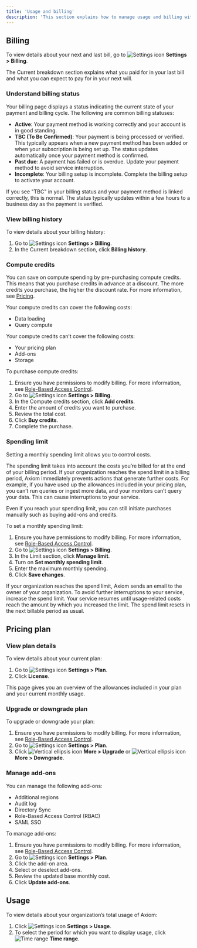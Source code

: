 ```yaml
---
title: 'Usage and billing'
description: 'This section explains how to manage usage and billing within your Axiom organization.'
---
```


## Billing

To view details about your next and last bill, go to <img src="/doc-assets/icons/settings.svg" className="inline-icon" alt="Settings icon" /> **Settings > Billing**.

The Current breakdown section explains what you paid for in your last bill and what you can expect to pay for in your next will.

### Understand billing status

Your billing page displays a status indicating the current state of your payment and billing cycle. The following are common billing statuses:

- **Active**: Your payment method is working correctly and your account is in good standing.
- **TBC (To Be Confirmed)**: Your payment is being processed or verified. This typically appears when a new payment method has been added or when your subscription is being set up. The status updates automatically once your payment method is confirmed.
- **Past due**: A payment has failed or is overdue. Update your payment method to avoid service interruption.
- **Incomplete**: Your billing setup is incomplete. Complete the billing setup to activate your account.

<Tip>
If you see "TBC" in your billing status and your payment method is linked correctly, this is normal. The status typically updates within a few hours to a business day as the payment is verified.
</Tip>

### View billing history

To view details about your billing history:

1. Go to <img src="/doc-assets/icons/settings.svg" className="inline-icon" alt="Settings icon" /> **Settings > Billing**.
1. In the Current breakdown section, click **Billing history**.

### Compute credits

You can save on compute spending by pre-purchasing compute credits. This means that you purchase credits in advance at a discount. The more credits you purchase, the higher the discount rate. For more information, see [Pricing](https://axiom.co/pricing).

Your compute credits can cover the following costs:
- Data loading
- Query compute

Your compute credits can’t cover the following costs:
- Your pricing plan
- Add-ons
- Storage

To purchase compute credits:

1. Ensure you have permissions to modify billing. For more information, see [Role-Based Access Control](/reference/settings).
1. Go to <img src="/doc-assets/icons/settings.svg" className="inline-icon" alt="Settings icon" /> **Settings > Billing**.
1. In the Compute credits section, click **Add credits**.
1. Enter the amount of credits you want to purchase.
1. Review the total cost.
1. Click **Buy credits**.
1. Complete the purchase.

### Spending limit

Setting a monthly spending limit allows you to control costs.

<Warning>
The spending limit takes into account the costs you’re billed for at the end of your billing period. If your organization reaches the spend limit in a billing period, Axiom immediately prevents actions that generate further costs. For example, if you have used up the allowances included in your pricing plan, you can’t run queries or ingest more data, and your monitors can’t query your data. This can cause interruptions to your service.
</Warning>

Even if you reach your spending limit, you can still initiate purchases manually such as buying add-ons and credits.

To set a monthly spending limit:

1. Ensure you have permissions to modify billing. For more information, see [Role-Based Access Control](/reference/settings).
1. Go to <img src="/doc-assets/icons/settings.svg" className="inline-icon" alt="Settings icon" /> **Settings > Billing**.
1. In the Limit section, click **Manage limit**.
1. Turn on **Set monthly spending limit**.
1. Enter the maximum monthly spending.
1. Click **Save changes**.

<Info>
If your organization reaches the spend limit, Axiom sends an email to the owner of your organization. To avoid further interruptions to your service, increase the spend limit. Your service resumes until usage-related costs reach the amount by which you increased the limit. The spend limit resets in the next billable period as usual.
</Info>

## Pricing plan

### View plan details

To view details about your current plan:

1. Go to <img src="/doc-assets/icons/settings.svg" className="inline-icon" alt="Settings icon" /> **Settings > Plan**.
1. Click **License**.

This page gives you an overview of the allowances included in your plan and your current monthly usage.

### Upgrade or downgrade plan

To upgrade or downgrade your plan:

1. Ensure you have permissions to modify billing. For more information, see [Role-Based Access Control](/reference/settings).
1. Go to <img src="/doc-assets/icons/settings.svg" className="inline-icon" alt="Settings icon" /> **Settings > Plan**.
1. Click <img src="/doc-assets/icons/ellipsis-vertical.svg" className="inline-icon" alt="Vertical ellipsis icon" /> **More > Upgrade** or <img src="/doc-assets/icons/ellipsis-vertical.svg" className="inline-icon" alt="Vertical ellipsis icon" /> **More > Downgrade**.

### Manage add-ons

You can manage the following add-ons:

- Additional regions
- Audit log
- Directory Sync
- Role-Based Access Control (RBAC)
- SAML SSO

To manage add-ons:

1. Ensure you have permissions to modify billing. For more information, see [Role-Based Access Control](/reference/settings).
1. Go to <img src="/doc-assets/icons/settings.svg" className="inline-icon" alt="Settings icon" /> **Settings > Plan**.
1. Click the add-on area.
1. Select or deselect add-ons.
1. Review the updated base monthly cost.
1. Click **Update add-ons**.

## Usage

To view details about your organization’s total usage of Axiom:

1. Click <img src="/doc-assets/icons/settings.svg" className="inline-icon" alt="Settings icon" /> **Settings > Usage**.
1. To select the period for which you want to display usage, click <img src="/doc-assets/icons/clock.svg" className="inline-icon" alt="Time range" /> **Time range**.
